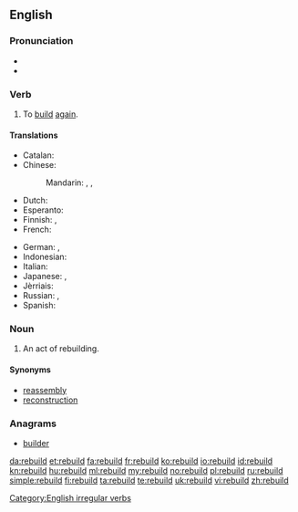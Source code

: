 ==English==

===Pronunciation===
* {{IPA|/ˈriːbɪld/}}
* {{rhymes|ɪld}}

===Verb===
{{en-verb|rebuilds|rebuilding|rebuilt|rebuilt}}

# To [[build]] [[again]].

====Translations====
{{trans-top|to build again}}
* Catalan: {{t+|ca|reconstruir}}
* Chinese:
*: Mandarin: {{t+|cmn|重建|tr=chóngjiàn|sc=Hani}}, {{t+|cmn|再建|tr=zàijiàn|sc=Hani}}, {{t|cmn|改筑|tr=gǎizhú|sc=Hani}}
* Dutch: {{t|nl|heropbouwen}}
* Esperanto: {{t|eo|rekonstrui}}
* Finnish: {{t|fi|jälleenrakentaa}}, {{t|fi|[[rakentaa]] [[uudelleen]]}}
* French: {{t+|fr|reconstruire}}
{{trans-mid}}
* German: {{t|de|wiederaufbauen}}, {{t|de|umbauen}}
* Indonesian: {{t|id|bangun ulang|alt=membangun ulang}}
* Italian: {{t+|it|ricostruire}}
* Japanese: {{t|ja|建て直す|tr=[[たてなおす]], tatenaosu|sc=Jpan}}, {{t|ja|再建|tr=さいけんする, saiken suru|alt=再建する|sc=Jpan}}
* Jèrriais: {{t|roa-jer|r'bâti}}
* Russian: {{t+|ru|перестраивать|tr=perestráivatʹ|sc=Cyrl}} {{impf}}, {{t+|ru|перестроить|tr=perestróitʹ|sc=Cyrl}} {{pf.}}
* Spanish: {{t+|es|reconstruir}}
{{trans-bottom}}

===Noun===
{{en-noun}}

# An act of rebuilding.

====Synonyms====
* [[reassembly]]
* [[reconstruction]]

===Anagrams===
* [[builder#English|builder]]

[[Category:English irregular verbs]]

[[da:rebuild]]
[[et:rebuild]]
[[fa:rebuild]]
[[fr:rebuild]]
[[ko:rebuild]]
[[io:rebuild]]
[[id:rebuild]]
[[kn:rebuild]]
[[hu:rebuild]]
[[ml:rebuild]]
[[my:rebuild]]
[[no:rebuild]]
[[pl:rebuild]]
[[ru:rebuild]]
[[simple:rebuild]]
[[fi:rebuild]]
[[ta:rebuild]]
[[te:rebuild]]
[[uk:rebuild]]
[[vi:rebuild]]
[[zh:rebuild]]
